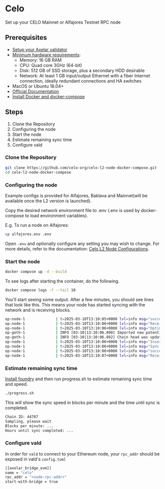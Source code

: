 # Celo


Set up your CELO Mainnet or Alfajores Testnet RPC node

## Prerequisites

- [Setup your Axelar validator](/validator/setup/overview/)
- [Minimum hardware requirements](https://docs.celo.org/validator/run/mainnet#hardware-requirements):
  - Memory: 16 GB RAM
  - CPU: Quad core 3GHz (64-bit)
  - Disk: 512 GB of SSD storage, plus a secondary HDD desirable
  - Network: At least 1 GB input/output Ethernet with a fiber Internet connection, ideally redundant connections and HA switches
- MacOS or Ubuntu 18.04+
- [Official Documentation](https://docs.celo.org/cel2/operators/run-node)
- [Install Docker and docker-compose](https://docs.docker.com/engine/install/)

## Steps

1. Clone the Repository
2. Configuring the node
3. Start the node
4. Estimate remaining sync time
5. Configure vald

### Clone the Repository

```bash
git clone https://github.com/celo-org/celo-l2-node-docker-compose.git
cd celo-l2-node-docker-compose
```

### Configuring the node

Example configs is provided for Alfajores, Baklava and Mainnet(will be available once the L2 version is launched).

Copy the desired network environment file to .env (.env is used by docker-compose to load environment variables).

E.g. To run a node on Alfajores:

```bash
cp alfajores.env .env
```

Open ```.env``` and optionally configure any setting you may wish to change. For more details, refer to the documentation: [Celo L2 Node Configurations](https://github.com/celo-org/celo-l2-node-docker-compose?tab=readme-ov-file#node-configurations).

### Start the node

```bash
docker compose up -d --build
```

To see logs after starting the container, do the following.

```bash
docker compose logs -f --tail 10
```

You'll start seeing some output. After a few minutes, you should see lines that look like this. This means your node has started syncing with the network and is receiving blocks.

```bash
op-node-1              | t=2025-03-10T13:10:05+0000 lvl=info msg="successfully processed payload" ref=0xf4f3329a393c63a3049dd6ccf373b84a8010575959a9b08b5322816c277185dc:40656885 txs=1
op-node-1              | t=2025-03-10T13:10:06+0000 lvl=info msg="Received signed execution payload from p2p" id=0xaed84ef24c4accfac8597083e86b2187b10594ef4d8cf6a1de8794d8d2eb6f54:40656886 peer=16Uiu2HAmGJAiUX6HLSo4nLh8T984qxzokwL23cVsYuNZy2SrK7C6 txs=1
op-node-1              | t=2025-03-10T13:10:06+0000 lvl=info msg="Optimistically queueing unsafe L2 execution payload" id=0xaed84ef24c4accfac8597083e86b2187b10594ef4d8cf6a1de8794d8d2eb6f54:40656886
op-geth-1              | INFO [03-10|13:10:06.890] Imported new potential chain segment     number=40,656,886 hash=aed84e..eb6f54 blocks=1 txs=1 mgas=0.044 elapsed=15.280ms    mgasps=2.865  snapdiffs=1.07MiB    triediffs=1.68MiB triedirty=170.80KiB
op-geth-1              | INFO [03-10|13:10:06.892] Chain head was updated                   number=40,656,886 hash=aed84e..eb6f54 root=d8d7a6..3d26d7 elapsed="149.411µs"
op-node-1              | t=2025-03-10T13:10:06+0000 lvl=info msg="Inserted new L2 unsafe block (synchronous)" hash=0xaed84ef24c4accfac8597083e86b2187b10594ef4d8cf6a1de8794d8d2eb6f54 number=40656886 newpayload_time=19.937ms fcu2_time=2.276ms total_time=22.216ms mgas=0.043782 mgasps=1.9707239775153276
op-node-1              | t=2025-03-10T13:10:06+0000 lvl=info msg="Sync progress" reason="new chain head block" l2_finalized=0x1d307d6750afe9164b8b5ce86a76afd94331db3e88aed28be17da33f0ce5f05f:40652313 l2_safe=0xf9186d586e797b9cdb5b08de180c27f2e58c04de15fdb28eb6afb2b5a4e1d55a:40656494 l2_pending_safe=0xf9186d586e797b9cdb5b08de180c27f2e58c04de15fdb28eb6afb2b5a4e1d55a:40656494 l2_unsafe=0xaed84ef24c4accfac8597083e86b2187b10594ef4d8cf6a1de8794d8d2eb6f54:40656886 l2_backup_unsafe=0x0000000000000000000000000000000000000000000000000000000000000000:0 l2_time=1741612206
op-node-1              | t=2025-03-10T13:10:06+0000 lvl=info msg="successfully processed payload" ref=0xaed84ef24c4accfac8597083e86b2187b10594ef4d8cf6a1de8794d8d2eb6f54:40656886 txs=1
op-node-1              | t=2025-03-10T13:10:07+0000 lvl=info msg="Received signed execution payload from p2p" id=0xb6911f4eff94a958702fba8def55dbb552323054c3aaeaa82f8a4866e685dee8:40656887 peer=16Uiu2HAm1SZBDSugT5MMu7vBY8auDgfZFNhoDeXPLc9Me5FsAxwT txs=2
```

### Estimate remaining sync time

[Install foundry](https://book.getfoundry.sh/getting-started/installation) and then run progress.sh to estimate remaining sync time and speed.

```bash
./progress.sh
```

This will show the sync speed in blocks per minute and the time until sync is completed.

```bash
Chain ID: 44787
Sampling, please wait
Blocks per minute: ...
Hours until sync completed: ...
```

### Configure vald

In order for `vald` to connect to your Ethereum node, your `rpc_addr` should be exposed in
vald's `config.toml`

```bash
[[axelar_bridge_evm]]
name = "celo"
rpc_addr = "<node-rpc-addr>"
start-with-bridge = true
```
